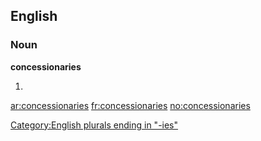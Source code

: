 ==English==

===Noun===
'''concessionaries'''

# {{plural of|[[concessionary]]}}

[[Category:English plurals ending in "-ies"]]

[[ar:concessionaries]]
[[fr:concessionaries]]
[[no:concessionaries]]
